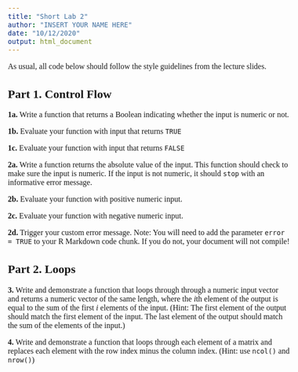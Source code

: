 ```yaml
---
title: "Short Lab 2"
author: "INSERT YOUR NAME HERE"
date: "10/12/2020"
output: html_document
---
```


<!--- Begin styling code. --->
<style type="text/css">
/* Whole document: */
body{
  font-family: "Palatino Linotype", "Book Antiqua", Palatino, serif;
  font-size: 12pt;
}
h1.title {
  font-size: 38px;
  text-align: center;
}
h4.author {
  font-size: 18px;
  text-align: center;
}
h4.date {
  font-size: 18px;
  text-align: center;
}
</style>
<!--- End styling code. --->


As usual, all code below should follow the style guidelines from the lecture slides.

## Part 1. Control Flow

**1a.** Write a function that returns a Boolean indicating whether the input is numeric or not.

**1b.** Evaluate your function with input that returns `TRUE`

**1c.** Evaluate your function with input that returns `FALSE`
    

**2a.** Write a function returns the absolute value of the input. This function should check to make sure the input is numeric. 
If the input is not numeric, it should `stop` with an informative error message.

**2b.** Evaluate your function with positive numeric input.

**2c.** Evaluate your function with negative numeric input.

**2d.** Trigger your custom error message. Note: You will need to add the parameter 
`error = TRUE` to your R Markdown code chunk. If you do not, your document will not compile!

## Part 2. Loops

**3.** Write and demonstrate a function that loops through through a numeric input vector
and returns a numeric vector of the same length, where the $i$th element of the output is equal to the sum of the first $i$ elements of the input. (Hint: The first element of the output should match the first element of the input. The last element of the output should match the sum of the elements of the input.)

**4.** Write and demonstrate a function that loops through each element of a matrix and replaces each element with the row index minus the column index. (Hint: use `ncol()` and `nrow()`)
